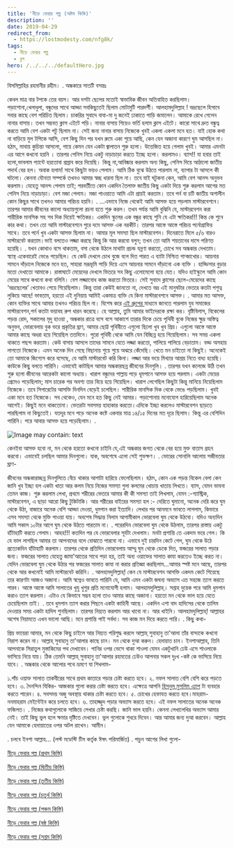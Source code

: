 ```yaml
---
title: 'নীড়ে ফেরার গল্প (অষ্টম কিস্তি)'
description: ''
date: 2019-04-29
redirect_from:
  - https://lostmodesty.com/nfg8k/
tags:
  - নীড়ে ফেরার গল্প
  - ব্লগ
hero: /../../../defaultHero.jpg
---
```


বিসমিল্লাহির রহমানীর রহীম। . অন্ধকারে সাতটি বসন্তঃ

কেবল মাত্র বার টপকে তের বয়স। আর দশটা ছেলের মতোই স্বাভাবিক জীবন অতিবাহিত করছিলাম। পড়াশোনা,খেলাধুলা, বন্ধুদের সাথে আড্ডা সবকিছুতেই ছিলাম মোটামুটি পারদর্শী। আলহামদুলিল্লাহ ! ভদ্রছেলে হিসাবে সবার কাছে বেশ পরিচিত ছিলাম। চাকরির সুবাদে বাবা-মা দু জনেই ঢাকাতে পাড়ি জমালেন। আমাকে রেখে গেলেন নানার বাসায়। তখন সম্ভবত ক্লাস এইটে পড়ি। নানার বাসায় গিয়েও ভর্তি হলাম ক্লাস এইটে। কারো সাথে দ্রুত বন্ধুত্ব করতে আমি বেশ একটা পটু ছিলাম না। সেই জন্য নানার বাসায় নিজেকে খুবই একলা একলা মনে হত। যাই হোক কথা না বাড়িয়ে মুল টপিকে আসি, বেশ কিছু দিন পর যখন রুমে একা শুয়ে আছি, কেন যেন অজানা কারণে ঘুম আসছিল না। হঠাৎ, মাথায় কুচিন্তা আসলো, গায়ে কেমন যেন একটা জ্বালাতন শুরু হলো। উত্তেজিত হয়ে গেলাম খুবই। আমার এমনটা এর আগে কখনো হয়নি । তারপর পেনিস নিয়ে একটু নাড়াচাড়া করতে ইচ্ছে হলো। করলামও। ব্যাস!! যা হবার তাই হলো,ভাবলাম প্যান্টে হয়তোবা প্রস্রাব করে দিয়েছি। কিন্তু না,আবিষ্কার করলাম অন্য কিছু, পেনিস দিয়ে আঠালো জাতীয় পদার্থ বের হল। অবাক হলাম! সাথে কিছুটা ভয়ও পেলাম। আমি ঠিক বুঝে উঠতে পারলাম না, ব্যাপার টা আসলে কী ঘটলো। কেননা যৌনতা সম্পর্কে তখনও আমার স্বচ্ছ ধারনা ছিল না। তবে যাই ঘটুকনা কেন, আমি বেশ আনন্দ অনুভব করলাম। যেহেতু আনন্দ পেলাম তাই; পরবর্তীতে কোন একদিন তৈলাক্ত জাতীয় কিছু একটা দিয়ে শুরু করলাম আগের মত পেনিস নিয়ে নাড়াচাড়া। বেশ মজা পেলাম। মজা পাওয়াতে আমি এটা প্রায়ই করতাম। তবে পর্ন বা চটি জাতীয় অশালীন কোন কিছুর সাথে তখনও আমার পরিচয় হয়নি। . ...এভাবে নিজে থেকেই আমি আসক্ত হয়ে পড়লাম মাস্টারবেশনে। তারপর আমার জীবনের কালো অধ্যায়গুলো রচনা হতে শুরু করল। তখন পর্যন্ত আমি বুঝিনি যে, মাস্টারবেশন করা শারীরিক মানসিক সহ সব দিক দিয়েই ক্ষতিকর। একদিন স্কুলের এক বন্ধুর কাছে শুনি যে এটা ক্ষতিকর!!! কিন্ত কে শুনে কার কথা। তখন তো আমি মাস্টারবেশনে পুরে দমে আসক্ত এক নরকীট। তারপর আস্তে আস্তে পরিচয় পর্নোগ্রাফির সাথে। তবে পর্নে খুব একটা আসক্ত ছিলাম না। আমার মূল সমস্যা ছিল মাস্টারবেশন। দিনেরাতে মিলে ৫/৬ বারও মাস্টারবেট করতাম।ভাই বলতেও লজ্জা করছে কিন্তু কি আর করবো বলুন; তখন তো আমি শয়তানের দাসে পরিণত হয়েছি। . যখন কোথাও বসে থাকতাম, বসা থেকে উঠলে মাথাটা প্রচন্ড যন্রণা করতো, চোখে সব অন্ধকার দেখতাম। স্ব্যাস্থ একেবারেই ভেঙে পড়েছিল। যে কেউ দেখলে চোখ বুজে বলে দিত পারত এ ব্যাটা নিশ্চিত গান্জাখোর। আয়নার সামনে দাঁড়ালে নিজেকে মনে হত, সাহারা মরূভূমি পাড়ি দিয়ে এসে আয়নার সামনে দাঁড়ানো এক ব্যক্তি । হাড্ডিসার বুড়ার মতো দেখাতো আমাকে। রাস্তাঘাটে মেয়েদের দেখলে ভিতরে সব কিছু এলোমেলো হয়ে যেত। যদিও হাইস্কুলে আমি কোন মেয়ের সাথে কখনো কথা বলিনি। বেশ লজ্জাবোধ কাজ করতো ভিতরে। সেই সুবাদে ক্লাসের ছেলে-মেয়েদের কাছে ‘ভদ্রছেলের’ খেতাবও পেয়ে গিয়েছিলাম। কিন্তু তারা কেউই জানতো না, দেখতে ভদ্র এই মানুষটার ভেতরে কতটা পশুত্ব লুকিয়ে আছে! ভাবতাম, হয়তো এই দুনিয়ায় আমিই একমাত্র ব্যক্তি যে কিনা মাস্টারবেশনে আসক্ত। . আমার মত আসক্ত, কোন ব্যক্তির সাথে আমার তখনও পরিচয় ছিল না। বিশেষ করে [এই গ্রুপের ](http://fb.com/groups/lostmodesty.volunteers)মাধ্যমে জানতে পারলাম যুব সমাজের মাস্টারবেশন,পর্ন কতটা ভয়াবহ রুপ ধারন করেছে। হে আল্লাহ, তুমি আমার ভাইদেরকে রক্ষা কর। বৃষ্টিবিলাস, বিকেলের পড়ন্ত রোদ, সকালের মৃদু হাওয়া , অন্ধকার রাত্রে বসে বসে আকাশে তারার দিকে চেয়ে পৃথিবী বুকে নিজের ক্ষুদ্র অস্তিত্ব অনুভব, ভোরবেলায় বুক ভরে প্রকৃতির ঘ্রাণ, আমার ছোট্ট পৃথিবীতে এগুলো ছিলো খুব খুব প্রিয়। এগুলো আস্তে আস্তে আমার কাছে অধরা হয়ে গিয়েছিল ততদিনে। পুরো পৃথিবী থেকে আমি যেন বিচ্ছিন্ন হয়ে গিয়েছিলাম। সব সময় একলা থাকতে পছন্দ করতাম। কেউ বাসায় আসলে তাদের সামনে যেতে লজ্জা করতো, পালিয়ে পালিয়ে বেড়াতাম। বড্ড অসহায় লাগতো নিজেকে। এমন অনেক দিন গেছে বিছানায় শুয়ে শুয়ে অঝরে কেঁদেছি। খেতে মন চাইতো না কিছুই। অনেকেই তো আমাকে জিগ্যেস করে বসেছে, যে আমি মাস্টারবেট করি কিনা। লজ্জা আর ভয়ে মিথ্যার আশ্রয় নিতে বাধ্য হয়েছি। কাউকে কিছু বলতে পারিনি। এভাবেই কাটছিল আমার অন্ধকারছন্ন জীবনের দিনগুলি। . তারপর যখন কলেজে উঠি তখন শুরু হলো জীবনের আরেকটা কালো অধ্যায়। খারাপ বন্ধুদের পাল্লায় পড়ে ধূমপানে আসক্ত হয়ে পরলাম। একটা মেয়ের প্রেমেও পড়েছিলাম; মাস চারেক পর অবশ্য তার বিয়ে হয়ে গিয়েছিল। খারাপ লেগেছিল কিছুটা কিন্তু মানিয়ে নিয়েছিলাম নিজেকে। তবে সিগারেটের আসক্তি দিনদিন বেড়েই চলেছিল। শারীরিক মানসিক দিক থেকে ভেঙে পড়ছিলাম। খুবই একা মনে হত নিজেকে। সব থেকেও, যেন মনে হত কিছু নেই আমার। পড়াশোনায় মনোযোগ হারিয়েছিলাম অনেক আগেই। কিছুই মনে থাকতোনা। ভেতরটা সবসময় হাহাকার করতো।এদিকে ইচ্ছা করলেও মাস্টারবেশন ছাড়তে পারছিলাম না কিছুতেই। যতদূর মনে পড়ে অনেক কষ্টে একবার মাত্র ১৪/১৫ দিনের মত দূরে ছিলাম। কিন্তু এর বেশিদিন পারিনি। পরে আবার আসক্ত হয়ে পড়েছিলাম। .

![Image may contain: text](https://scontent-sin2-2.xx.fbcdn.net/v/t1.0-9/53923234_2250989341782840_1359753587550322688_n.png?_nc_cat=107&_nc_eui2=AeGE4_ujNkwzad_fJ2OfiUXWzRAHeuoOLCvBnft2Q__rUCgG7WxADe3QnJOp2aQvauANUpNqhlX1V3CpCbPyUIG3p_FvSsD9eOobYc9pXgBrCw&_nc_ht=scontent-sin2-2.xx&oh=77e1a273a7dffa216ada790196d491d0&oe=5D32E2D8)

কেনইবা আসক্ত হবো না, মন থেকে হয়তো কখনো চাইনি যে,এই অন্ধকার জগত থেকে বের হয়ে মুক্ত বাতাস গ্রহন করবো। এভাবেই চলছিল আমার দিনগুলো। যাক, অবশেষে এলো সেই শুভক্ষণ। . ভোরের সোনালি আলোয় সজীবতার ঘ্রাণ-

জীবনের অন্ধকারাচ্ছন্ন দিনগুলিতে বেঁচে থাকার আশাটা হারিয়ে ফেলেছিলাম। হঠাৎ, কোন এক পড়ন্ত বিকেল বেলা কেন জানি খুব ইচ্ছা হল একটা খাতা আর কলম নিয়ে নিজের সমস্যা গুলা কলমের খোচায় খাতায় লিখতে। ব্যাস, যেমন ভাবনা তেমন কাজ। শুরু করলাম লেখা, প্রথমে শরীরের ভেতরে আমার কী কী সমস্যা তাই লিখলাম, যেমন :-গ্যাস্ট্রিক, মাস্টারবেশন, এ ছাড়া আরো কিছু টুকিটাকি। আর শরীরের বাইরের সমস্যা হল :- দেরিতে ঘুমানো, অনেক দেরি করে ঘুম থেকে উঠা, বাজারে অনেক বেশি আড্ডা দেওয়া, ধুমপান করা ইত্যাদি। লেখার পর আনমনে ভাবতে লাগলাম, কিভারে এসব সমস্যা থেকে মুক্তি পাওয়া যায়। অবশেষ সিদ্ধান্ত নিলাম আগামীকাল ভোরবেলা ঘুম থেকে উঠবো। যদিও অন্যদিন আমি সকাল ১০টার আগে ঘুম থেকে উঠতে পারতাম না। . পরেরদিন ভোরবেলা ঘুম থেকে উঠলাম, তারপর রাস্তায় একটু হাঁটাহাটি করতে গেলাম। আহহ!!! কতদিন পর যে ভোরবেলার সূর্যটা দেখলাম। মনটা প্রশান্তি তে একদম ভরে গেল। কি যে ভাল লাগছিল আমার তা আপনাদের বলে বোঝাতে পারবো না। এভাবে দুই চারদিন কেটে গেল, ঘুম থেকে উঠে প্রত্যেকদিন হাঁটাহাটি করলাম। তারপর থেকে প্রতিদিন ভোরবেলায় আম্মু ঘুম থেকে ডেকে দিত, ফজরের সালাত পড়ার জন্য। ফজরের সালাত যেহেতু জামা'আতের সাথে পড়া হয়, তাই অন্য ওয়াক্তের সালাত কাযা করতেও ইচ্ছে করত না। যেদিন ভোরবেলা ঘুম থেকে উঠার পর ফজরের সালাত কাযা না করার প্রতিজ্ঞা করছিলাম...আমার স্পষ্ট মনে আছে, তারপর থেকে আর কখনোই আমি মাস্টারবেট করিনি। . আলহামদুলিল্লাহ্‌! কেন যে মাস্টারবেশন আসক্তি একদম কেটে গিয়েছে তার কারণটা আজও অজানা। আমি স্বপ্নেও ভাবতে পারিনি যে, আমি এমন একটা জঘন্য অভ্যাস এত সহজে ত্যাগ করতে পারব। আস্তে আস্তে আমি সালাতের খুযু খুশুর প্রতি মনোযোগী হলাম। আলহামদুলিল্লাহ্‌। সপ্তাহ দুয়েক পরে আমি ধুমপান করাও ত্যাগ করলাম। এটাও যে কিভাবে সম্ভব হলো তাও আমার কাছে অজানা। হয়তো মন থেকে ভাল হয়ে যেতে চেয়েছিলাম তাই। . তবে ধুমপান ত্যাগ করার পিছনে একটা কাহিনী আছে। একদিন এশা বাদ হাদিসের থেকে তালিম দেওয়ার সময় একটা হাদিস শুনছিলাম। তারপর নিয়্যত করলাম আর খাবো না। আর খাইনি। আলহামদুলিল্লাহ্‌! আল্লাহর অশেষ নিয়ামতে এখন ভালো আছি। মনে প্রশান্তি পাই সর্বদা। সব কাজ মন দিয়ে করতে পারি। . কিছু কথা-

প্রিয় ভায়েরা আমার, মন থেকে কিছু চাইলে আর নিয়্যত পরিশুদ্ধ করলে আল্লাহ্ সুবাহানু তা'আলা তাঁর বান্দাকে কখনো নিরাশ করেন না। আল্লাহ্‌ সুবাহানু তা'আলার কাছে চান। মন থেকে দুআ করুন। হেদায়াত চান। ইনশাআল্লাহ, তিনি আপনাকে সিরাতুল মুস্তাকিমের পথ দেখাবেন। পানির ওপর ভেসে থাকা শাওলা যেমন একটুখানি ঢেউ এসে শাওলাকে ভাসিয়ে নিয়ে যায়। ঠিক তেমনি আল্লাহ্ সুবাহানু তা'আলার রহমতের ঢেউও আপনার সকল দুঃখ -কষ্ট কে ভাসিয়ে নিয়ে যাবে। . অন্ধকার থেকে আলোর পথে ভ্রমণে যা শিখলাম-

১.পাঁচ ওয়াক্ত সালাত তাকবীরের সাথে প্রথম কাতারে পড়ার চেষ্টা করতে হবে। ২. নফল সালাত বেশি বেশি করে পড়তে হবে। ৩. দৈনন্দিন যিকির- আজকার গুলো করার চেষ্টা করতে হবে। এক্ষেত্রে আপনি [হিসনুল মুসলিম এ্যাপ](https://tinyurl.com/h7w2tpj) টা ব্যবহার করতে পারেন। ৪. সবসময় অজু অবস্থায় থাকার চেষ্টা করতে হবে। ৫. চোখের হেফাযত করতে হবে।মাহরাম-ননমাহরাম মেইন্টেইন করে চলতে হবে। ৬. তাহাজ্জুদ পড়ার অভ্যাস করতে হবে। এই নফল সালাতের অনেক অনেক ফজিলত। . নিজের কথাগুলোকে সাজিয়ে লেখার চেষ্টা করছি। জানি ভাল হয়নি। কেননা লেখালেখির অভ্যাস আমার নেই। তাই কিছু ভুল হলে ক্ষমার দৃষ্টিতে দেখবেন। ভুল গুলোকে শুধরে দিবেন। আর আমার জন্য দুআ করবেন। আল্লাহ যেন আমাকে হেদায়াতের ওপর অটল রাখেন। আমীন।

. চলবে ইনশা আল্লাহ... (লস্ট মডেস্টি টিম কর্তৃক ঈষৎ পরিমার্জিত) . পড়ুন আগের লিখা গুলো-

[নীড়ে ফেরার গল্প (প্রথম কিস্তি)](https://lostmodesty.com/2018/09/%E0%A6%A8%E0%A7%80%E0%A7%9C%E0%A7%87-%E0%A6%AB%E0%A7%87%E0%A6%B0%E0%A6%BE%E0%A6%B0-%E0%A6%97%E0%A6%B2%E0%A7%8D%E0%A6%AA/)

[নীড়ে ফেরার গল্প (দ্বিতীয় কিস্তি)](https://cms.lostmodesty.com/2018/09/%E0%A6%A8%E0%A7%80%E0%A7%9C%E0%A7%87-%E0%A6%AB%E0%A7%87%E0%A6%B0%E0%A6%BE%E0%A6%B0-%E0%A6%97%E0%A6%B2%E0%A7%8D%E0%A6%AA-%E0%A6%A6%E0%A7%8D%E0%A6%AC%E0%A6%BF%E0%A6%A4%E0%A7%80%E0%A7%9F-%E0%A6%95/)

[নীড়ে ফেরার গল্প (তৃতীয় কিস্তি)](https://cms.lostmodesty.com/2018/11/%E0%A6%A8%E0%A7%80%E0%A7%9C%E0%A7%87-%E0%A6%AB%E0%A7%87%E0%A6%B0%E0%A6%BE%E0%A6%B0-%E0%A6%97%E0%A6%B2%E0%A7%8D%E0%A6%AA-%E0%A6%A4%E0%A7%83%E0%A6%A4%E0%A7%80%E0%A7%9F-%E0%A6%95%E0%A6%BF%E0%A6%B8/)

[নীড়ে ফেরার গল্প (চতুর্থ কিস্তি)](https://cms.lostmodesty.com/2018/11/%E0%A6%A8%E0%A7%80%E0%A7%9C%E0%A7%87-%E0%A6%AB%E0%A7%87%E0%A6%B0%E0%A6%BE%E0%A6%B0-%E0%A6%97%E0%A6%B2%E0%A7%8D%E0%A6%AA-%E0%A6%9A%E0%A6%A4%E0%A7%81%E0%A6%B0%E0%A7%8D%E0%A6%A5-%E0%A6%95%E0%A6%BF/)

[নীড়ে ফেরার গল্প (পঞ্চম কিস্তি)](https://cms.lostmodesty.com/2018/12/%E0%A6%A8%E0%A7%80%E0%A7%9C%E0%A7%87-%E0%A6%AB%E0%A7%87%E0%A6%B0%E0%A6%BE%E0%A6%B0-%E0%A6%97%E0%A6%B2%E0%A7%8D%E0%A6%AA-%E0%A6%AA%E0%A6%9E%E0%A7%8D%E0%A6%9A%E0%A6%AE-%E0%A6%95%E0%A6%BF%E0%A6%B8/)

[নীড়ে ফেরার গল্প (ষষ্ঠ কিস্তি)](https://cms.lostmodesty.com/2018/12/%E0%A6%A8%E0%A7%80%E0%A7%9C%E0%A7%87-%E0%A6%AB%E0%A7%87%E0%A6%B0%E0%A6%BE%E0%A6%B0-%E0%A6%97%E0%A6%B2%E0%A7%8D%E0%A6%AA-%E0%A6%B7%E0%A6%B7%E0%A7%8D%E0%A6%A0-%E0%A6%95%E0%A6%BF%E0%A6%B8%E0%A7%8D/)

[নীড়ে ফেরার গল্প (সপ্তম কিস্তি)](https://bit.ly/2IMTNaf)
